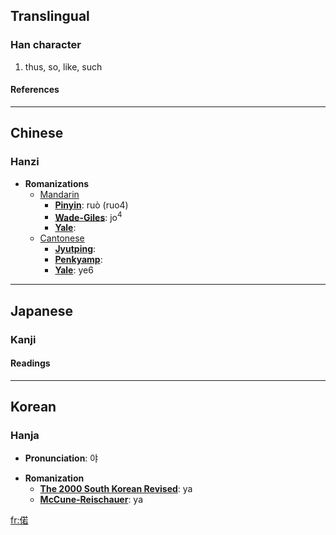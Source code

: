 ==Translingual==
===Han character===
{{Han char|rad=人|as=09|sn=11|four=2426<sub>4</sub>|canj=人廿大口 (OTKR)}}
# thus, so, like, such
====References====
{{Han ref|kx=0110.080|dkj=00840|dj=0235.030|hdz=10171.060|uh=504C|ud=20556|bh=B0B4|bd=45236}}
----

==Chinese==
===Hanzi===


* '''Romanizations'''
** [[Mandarin]]
*** '''[[Pinyin]]''': ruò (ruo4)
*** '''[[Wade-Giles]]''': jo<sup>4</sup>
*** '''[[Yale]]''': 
**[[Cantonese]]
***'''[[Jyutping]]''':
***'''[[Penkyamp]]''': 
***'''[[Yale]]''': ye6


----
==Japanese==
===Kanji===
{{ja-kanji|grade=|rs=人09}}
====Readings====
{{ja-readings|on=[[じゃ]] (ja), [[にゃ]] (nya)|kun=[[このような]] (konoyouna), [[このように]] (konoyouni)}}


----
==Korean==
===Hanja===

* '''Pronunciation''': 야

* '''Romanization'''
** '''[[The 2000 South Korean Revised Romanization|The 2000 South Korean Revised]]''': ya
** '''[[McCune-Reischauer]]''': ya


[[fr:偌]]